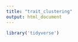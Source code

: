 ```yaml
---
title: "trait_clustering"
output: html_document
---
```


```r
library('tidyverse')
```

